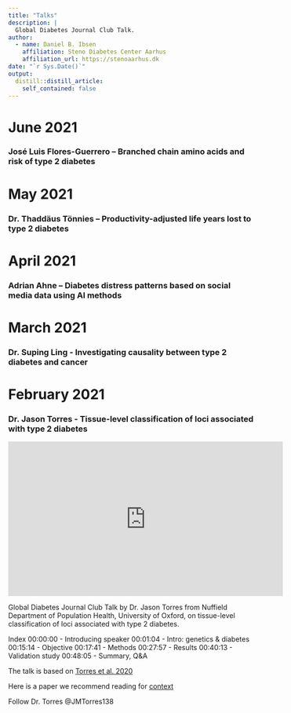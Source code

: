 ```yaml
---
title: "Talks"
description: |
  Global Diabetes Journal Club Talk.
author:
  - name: Daniel B. Ibsen
    affiliation: Steno Diabetes Center Aarhus
    affiliation_url: https://stenoaarhus.dk
date: "`r Sys.Date()`"
output:
  distill::distill_article:
    self_contained: false
---
```


# June 2021
### José Luis Flores-Guerrero – Branched chain amino acids and risk of type 2 diabetes

# May 2021
### Dr. Thaddäus Tönnies – Productivity-adjusted life years lost to type 2 diabetes

# April 2021
### Adrian Ahne – Diabetes distress patterns based on social media data using AI methods

# March 2021
### Dr. Suping Ling - Investigating causality between type 2 diabetes and cancer

# February 2021
### Dr. Jason Torres - Tissue-level classification of loci associated with type 2 diabetes

<iframe width="560" height="315" src="https://www.youtube.com/watch?v=rZ7MIf71Tw4&t=1946s" frameborder="0" allowfullscreen></iframe>

Global Diabetes Journal Club Talk by Dr. Jason Torres from Nuffield Department of Population Health, University of Oxford, on tissue-level classification of loci associated with type 2 diabetes.

Index 
00:00:00 - Introducing speaker
00:01:04 - Intro: genetics & diabetes
00:15:14 - Objective
00:17:41 - Methods
00:27:57 - Results
00:40:13 - Validation study
00:48:05 - Summary, Q&A

The talk is based on [Torres et al. 2020]( https://www.cell.com/ajhg/fulltext/S0002-9297(20)30367-0)

Here is a paper we recommend reading for [context](https://academic.oup.com/edrv/article/40/6/1500/5535575?login=true) 

Follow Dr. Torres @JMTorres138

